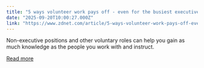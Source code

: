 ```yaml
---
title: "5 ways volunteer work pays off - even for the busiest executive"
date: "2025-09-20T10:00:27.000Z"
link: "https://www.zdnet.com/article/5-ways-volunteer-work-pays-off-even-for-the-busiest-executive/"
---
```


Non-executive positions and other voluntary roles can help you gain as much knowledge as the people you work with and instruct.

[Read more](https://www.zdnet.com/article/5-ways-volunteer-work-pays-off-even-for-the-busiest-executive/)
